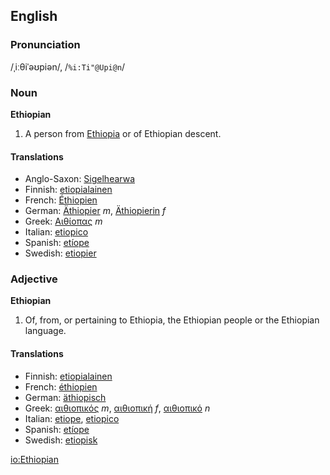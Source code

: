 ==English==
===Pronunciation===
/ˌiːθiˈəʊpiən/, /<tt>%i:Ti"@Upi@n</tt>/
===Noun===
'''Ethiopian'''
#A person from [[Ethiopia]] or of Ethiopian descent.

====Translations====
*Anglo-Saxon: [[Sigelhearwa]]
*Finnish: [[etiopialainen]]
*French: [[Éthiopien]]
*German: [[Äthiopier]] ''m'', [[Äthiopierin]] ''f''
*Greek: [[Αιθίοπας]] ''m''
*Italian: [[etiopico]]
*Spanish: [[etíope]]
*Swedish: [[etiopier]]

===Adjective===
'''Ethiopian'''
#Of, from, or pertaining to Ethiopia, the Ethiopian people or the Ethiopian language.
====Translations====
*Finnish: [[etiopialainen]]
*French: [[éthiopien]]
*German: [[äthiopisch]]
*Greek: [[αιθιοπικός]] ''m'', [[αιθιοπική]] ''f'', [[αιθιοπικό]] ''n''
*Italian: [[etiope]], [[etiopico]]
*Spanish: [[etíope]]
*Swedish: [[etiopisk]]

[[io:Ethiopian]]